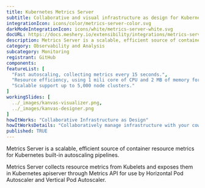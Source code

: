 ```yaml
---
title: Kubernetes Metrics Server
subtitle: Collaborative and visual infrastructure as design for Kubernetes Metrics Server
integrationIcon: icons/color/metrics-server-color.svg
darkModeIntegrationIcon: icons/white/metrics-server-white.svg
docURL: https://docs.meshery.io/extensibility/integrations/metrics-server
description: Metrics Server is a scalable, efficient source of container resource metrics for Kubernetes built-in autoscaling pipelines.
category: Observability and Analysis
subcategory: Monitoring
registrant: GitHub
components: 
featureList: [
  "Fast autoscaling, collecting metrics every 15 seconds.",
  "Resource efficiency, using 1 mili core of CPU and 2 MB of memory for each node in a cluster.",
  "Scalable support up to 5,000 node clusters."
]
workingSlides: [
  ../_images/kanvas-visualizer.png,
  ../_images/kanvas-designer.png
]
howItWorks: "Collaborative Infrastructure as Design"
howItWorksDetails: "Collaboratively manage infrastructure with your coworkers synchronously sharing the same designs."
published: TRUE
---
```

<p>
Metrics Server is a scalable, efficient source of container resource metrics for Kubernetes built-in autoscaling pipelines.
</p>
Metrics Server collects resource metrics from Kubelets and exposes them in Kubernetes apiserver through Metrics API for use by Horizontal Pod Autoscaler and Vertical Pod Autoscaler.
